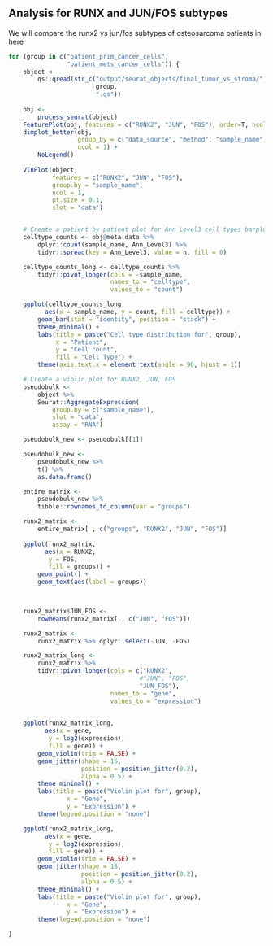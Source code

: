 ## Analysis for RUNX and JUN/FOS subtypes
We will compare the runx2 vs jun/fos subtypes of osteosarcoma patients in here

```r

for (group in c("patient_prim_cancer_cells",
                "patient_mets_cancer_cells")) {
    object <- 
        qs::qread(str_c("output/seurat_objects/final_tumor_vs_stroma/",
                        group,
                        ".qs"))
    
    obj <-
        process_seurat(object)
    FeaturePlot(obj, features = c("RUNX2", "JUN", "FOS"), order=T, ncol=1)
    dimplot_better(obj,
                   group_by = c("data_source", "method", "sample_name"),
                   ncol = 1) +
        NoLegend()
    
    VlnPlot(object,
            features = c("RUNX2", "JUN", "FOS"),
            group.by = "sample_name",
            ncol = 1,
            pt.size = 0.1,
            slot = "data")


    # Create a patient by patient plot for Ann_Level3 cell types barplot
    celltype_counts <- obj@meta.data %>%
        dplyr::count(sample_name, Ann_Level3) %>%
        tidyr::spread(key = Ann_Level3, value = n, fill = 0)

    celltype_counts_long <- celltype_counts %>%
        tidyr::pivot_longer(cols = -sample_name,
                            names_to = "celltype",
                            values_to = "count")

    ggplot(celltype_counts_long,
          aes(x = sample_name, y = count, fill = celltype)) +
        geom_bar(stat = "identity", position = "stack") +
        theme_minimal() +
        labs(title = paste("Cell type distribution for", group),
             x = "Patient",
             y = "Cell count",
             fill = "Cell Type") +
        theme(axis.text.x = element_text(angle = 90, hjust = 1))

    # Create a violin plot for RUNX2, JUN, FOS
    pseudobulk <- 
        object %>%
        Seurat::AggregateExpression(
            group.by = c("sample_name"),
            slot = "data",
            assay = "RNA")

    pseudobulk_new <- pseudobulk[[1]]

    pseudobulk_new <-
        pseudobulk_new %>%
        t() %>%
        as.data.frame()

    entire_matrix <- 
        pseudobulk_new %>%
        tibble::rownames_to_column(var = "groups")

    runx2_matrix <- 
        entire_matrix[ , c("groups", "RUNX2", "JUN", "FOS")]
    
    ggplot(runx2_matrix,
          aes(x = RUNX2,
           y = FOS,
           fill = groups)) +
        geom_point() +
        geom_text(aes(label = groups)) 

        

    runx2_matrix$JUN_FOS <-
        rowMeans(runx2_matrix[ , c("JUN", "FOS")])

    runx2_matrix <-
        runx2_matrix %>% dplyr::select(-JUN, -FOS)

    runx2_matrix_long <-
        runx2_matrix %>%
        tidyr::pivot_longer(cols = c("RUNX2",
                                    #"JUN", "FOS",
                                    "JUN_FOS"), 
                            names_to = "gene", 
                            values_to = "expression")

    
    ggplot(runx2_matrix_long,
          aes(x = gene,
           y = log2(expression),
           fill = gene)) +
        geom_violin(trim = FALSE) +
        geom_jitter(shape = 16,
                    position = position_jitter(0.2),
                    alpha = 0.5) +
        theme_minimal() +
        labs(title = paste("Violin plot for", group),
                x = "Gene",
                y = "Expression") +
        theme(legend.position = "none")

    ggplot(runx2_matrix_long,
          aes(x = gene,
           y = log2(expression),
           fill = gene)) +
        geom_violin(trim = FALSE) +
        geom_jitter(shape = 16,
                    position = position_jitter(0.2),
                    alpha = 0.5) +
        theme_minimal() +
        labs(title = paste("Violin plot for", group),
                x = "Gene",
                y = "Expression") +
        theme(legend.position = "none")

}



```